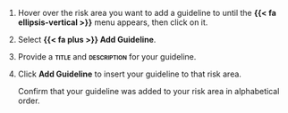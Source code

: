 

1. Hover over the risk area you want to add a guideline to until the **{{< fa ellipsis-vertical >}}** menu appears, then click on it.

1. Select **{{< fa plus >}} Add Guideline**.

1. Provide a **[title]{.smallcaps}** and **[description]{.smallcaps}** for your guideline.

1. Click **Add Guideline** to insert your guideline to that risk area.

    Confirm that your guideline was added to your risk area in alphabetical order.